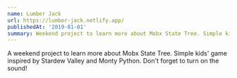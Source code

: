 ```yaml
---
name: Lumber Jack
url: https://lumber-jack.netlify.app/
publishedAt: '2019-01-01'
summary: Weekend project to learn more about Mobx State Tree. Simple kids' game inspired by Stardew Valley and Monty Python. Don't forget to turn on the sound!
---
```


A weekend project to learn more about Mobx State Tree. Simple kids' game inspired by Stardew Valley and Monty Python. Don't forget to turn on the sound!

